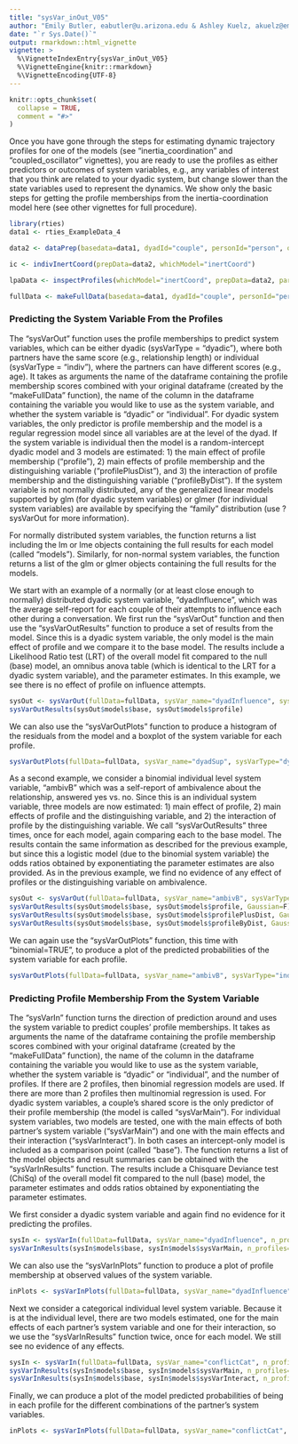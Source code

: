 ```yaml
---
title: "sysVar_inOut_V05"
author: "Emily Butler, eabutler@u.arizona.edu & Ashley Kuelz, akuelz@email.arizona.edu"
date: "`r Sys.Date()`"
output: rmarkdown::html_vignette
vignette: >
  %\VignetteIndexEntry{sysVar_inOut_V05}
  %\VignetteEngine{knitr::rmarkdown}
  %\VignetteEncoding{UTF-8}
---
```


```r
knitr::opts_chunk$set(
  collapse = TRUE,
  comment = "#>"
)
```

Once you have gone through the steps for estimating dynamic trajectory profiles for one of the models (see "inertia_coordination" and "coupled_oscillator" vignettes), you are ready to use the profiles as either predictors or outcomes of system variables, e.g., any variables of interest that you think are related to your dyadic system, but change slower than the state variables used to represent the dynamics. We show only the basic steps for getting the profile memberships from the inertia-coordination model here (see other vignettes for full procedure).

```r
library(rties)
data1 <- rties_ExampleData_4

data2 <- dataPrep(basedata=data1, dyadId="couple", personId="person", obs_name="dial", dist_name="female", time_name="time", time_lag="absMaxCC") 

ic <- indivInertCoord(prepData=data2, whichModel="inertCoord")

lpaData <- inspectProfiles(whichModel="inertCoord", prepData=data2, paramEst=ic$params, n_profiles=2) 

fullData <- makeFullData(basedata=data1, dyadId="couple", personId="person", dist_name="female", lpaData=lpaData, params=ic$params)
```

### Predicting the System Variable From the Profiles 

The "sysVarOut" function uses the profile memberships to predict system variables, which can be either dyadic (sysVarType = "dyadic"), where both partners have the same score (e.g., relationship length) or individual (sysVarType = "indiv"), where the partners can have different scores (e.g., age). It takes as arguments the name of the dataframe containing the profile membership scores combined with your original dataframe (created by the "makeFullData" function), the name of the column in the dataframe containing the variable you would like to use as the system variable, and whether the system variable is "dyadic" or "individual". For dyadic system variables, the only predictor is profile membership and the model is a regular regression model since all variables are at the level of the dyad. If the system variable is individual then the model is a random-intercept dyadic model and 3 models are estimated: 1) the main effect of profile membership ("profile"), 2) main effects of profile membership and the distinguishing variable ("profilePlusDist"), and 3) the interaction of profile membership and the distinguishing variable ("profileByDist"). If the system variable is not normally distributed, any of the generalized linear models supported by glm (for dyadic system variables) or glmer (for individual system variables) are available by specifying the "family" distribution (use ?sysVarOut for more information).

For normally distributed system variables, the function returns a list including the lm or lme objects containing the full results for each model (called "models"). Similarly, for non-normal system variables, the function returns a list of the glm or glmer objects containing the full results for the models.

We start with an example of a normally (or at least close enough to normally) distributed dyadic system variable, "dyadInfluence", which was the average self-report for each couple of their attempts to influence each other during a conversation. We first run the "sysVarOut" function and then use the "sysVarOutResults" function to produce a set of results from the model. Since this is a dyadic system variable, the only model is the main effect of profile and we compare it to the base model. The results include a Likelihood Ratio test (LRT) of the overall model fit compared to the null (base) model, an omnibus anova table (which is identical to the LRT for a dyadic system variable), and the parameter estimates. In this example, we see there is no effect of profile on influence attempts.

```r
sysOut <- sysVarOut(fullData=fullData, sysVar_name="dyadInfluence", sysVarType="dyadic", dist0name="Men", dist1name="Women")
sysVarOutResults(sysOut$models$base, sysOut$models$profile)
```

We can also use the "sysVarOutPlots" function to produce a histogram of the residuals from the model and a boxplot of the system variable for each profile.
```r
sysVarOutPlots(fullData=fullData, sysVar_name="dyadSup", sysVarType="dyadic", testModel=sysOut$models$profile, dist0name=NULL, dist1name=NULL)
```

As a second example, we consider a binomial individual level system variable, "ambivB" which was a self-report of ambivalence about the relationship, answered yes vs. no. Since this is an individual system variable, three models are now estimated: 1) main effect of profile, 2) main effects of profile and the distinguishing variable, and 2) the interaction of profile by the distinguishing variable. We call "sysVarOutResults" three times, once for each model, again comparing each to the base model. The results contain the same information as described for the previous example, but since this a logistic model (due to the binomial system variable) the odds ratios obtained by exponentiating the parameter estimates are also provided. As in the previous example, we find no evidence of any effect of profiles or the distinguishing variable on ambivalence.

```r
sysOut <- sysVarOut(fullData=fullData, sysVar_name="ambivB", sysVarType="indiv", dist0name="Men", dist1name="Women", family="binomial")
sysVarOutResults(sysOut$models$base, sysOut$models$profile, Gaussian=F)
sysVarOutResults(sysOut$models$base, sysOut$models$profilePlusDist, Gaussian=F)
sysVarOutResults(sysOut$models$base, sysOut$models$profileByDist, Gaussian=F)
```

We can again use the "sysVarOutPlots" function, this time with "binomial=TRUE", to produce a plot of the predicted probabilities of the system variable for each profile.
```r
sysVarOutPlots(fullData=fullData, sysVar_name="ambivB", sysVarType="indiv", testModel=sysOut$models$profileByDist, dist0name=NULL, dist1name=NULL, binomial=T)
```

### Predicting Profile Membership From the System Variable

The "sysVarIn" function turns the direction of prediction around and uses the system variable to predict couples' profile memberships. It takes as arguments the name of the dataframe containing the profile membership scores combined with your original dataframe (created by the "makeFullData" function), the name of the column in the dataframe containing the variable you would like to use as the system variable, whether the system variable is "dyadic" or "individual", and the number of profiles. If there are 2 profiles, then binomial regression models are used. If there are more than 2 profiles then multinomial regression is used. For dyadic system variables, a couple's shared score is the only predictor of their profile membership (the model is called "sysVarMain"). For individual system variables, two models are tested, one with the main effects of both partner's system variable ("sysVarMain") and one with the main effects and their interaction ("sysVarInteract"). In both cases an intercept-only model is included as a comparison point (called "base"). The function returns a list of the model objects and result summaries can be obtained with the "sysVarInResults" function. The results include a Chisquare Deviance test (ChiSq) of the overall model fit compared to the null (base) model, the parameter estimates and odds ratios obtained by exponentiating the parameter estimates.  

We first consider a dyadic system variable and again find no evidence for it predicting the profiles.
```r
sysIn <- sysVarIn(fullData=fullData, sysVar_name="dyadInfluence", n_profiles=2, sysVarType="dyadic")
sysVarInResults(sysIn$models$base, sysIn$models$sysVarMain, n_profiles=2)
```
We can also use the "sysVarInPlots" function to produce a plot of profile membership at observed values of the system variable.
```r
inPlots <- sysVarInPlots(fullData=fullData, sysVar_name="dyadInfluence", sysVarType="dyadic", n_profiles=2)
```

Next we consider a categorical individual level system variable. Because it is at the individual level, there are two models estimated, one for the main effects of each partner's system variable and one for their interaction, so we use the "sysVarInResults" function twice, once for each model. We still see no evidence of any effects.
```r
sysIn <- sysVarIn(fullData=fullData, sysVar_name="conflictCat", n_profiles=2, sysVarType="indiv")
sysVarInResults(sysIn$models$base, sysIn$models$sysVarMain, n_profiles=2)
sysVarInResults(sysIn$models$base, sysIn$models$sysVarInteract, n_profiles=2)
```

Finally, we can produce a plot of the model predicted probabilities of being in each profile for the different combinations of the partner's system variables.
```r
inPlots <- sysVarInPlots(fullData=fullData, sysVar_name="conflictCat", sysVarType="indiv", n_profiles=2, testModel= sysIn$models$sysVarInteract, dist0name="men", dist1name="women")
```

